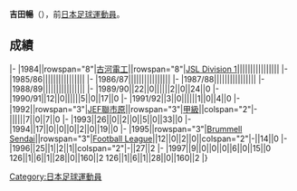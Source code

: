 {{Infobox football biography
|name=吉田暢
|image=
|fullname=吉田暢
|birth_date={{Birth date and age|1965|5|17}}
|cityofbirth=[[岩手縣|岩手縣]]
|countryofbirth=[[日本|日本]]
|position=[[中场|中场]]
|currentclub=
|years=1984-1994<br/>1995-1997
|clubs=[[JEF聯市原·千葉|古河電工/JEF聯市原]]<br/>[[仙台維加泰|Brummell Sendai]]
|caps(goals)=
|nationalyears=
|nationalteam=
|nationalcaps(goals)=
}}
'''吉田暢'''（{{Bd|1965年|5月17日||}}），前[[日本|日本]][[足球|足球]][[運動員|運動員]]。

==成績==
{{Football player club statistics 1|YYN}}
{{Football player club statistics 2|JPN|YYN}}
|-
|1984||rowspan="8"|[[JEF聯市原·千葉|古河電工]]||rowspan="8"|[[Japan_Soccer_League|JSL Division 1]]||||||||||||||||
|-
|1985/86||||||||||||||||
|-
|1986/87||||||||||||||||
|-
|1987/88||||||||||||||||
|-
|1988/89||||||||||||||||
|-
|1989/90||22||0||||||2||0||24||0
|-
|1990/91||12||0||||||5||0||17||0
|-
|1991/92||3||0||||||1||0||4||0
|-
|1992||rowspan="3"|[[JEF聯市原·千葉|JEF聯市原]]||rowspan="3"|[[日本職業足球甲級聯賽|甲級]]||colspan="2"|-||||||7||0||7||0
|-
|1993||26||0||2||0||5||0||33||0
|-
|1994||17||0||0||0||2||0||19||0
|-
|1995||rowspan="3"|[[仙台維加泰|Brummell Sendai]]||rowspan="3"|[[Japan_Football_League|Football League]]||12||0||2||0||colspan="2"|-||14||0
|-
|1996||25||1||2||1||colspan="2"|-||27||2
|-
|1997||9||0||0||0||6||0||15||0
{{Football player club statistics 3|1|JPN}}126||1||6||1||28||0||160||2
{{Football player club statistics 5}}126||1||6||1||28||0||160||2
|}

{{Japan-sport-bio-stub}}
{{Soccer-player-stub}}
[[Category:日本足球運動員|Category:日本足球運動員]]
